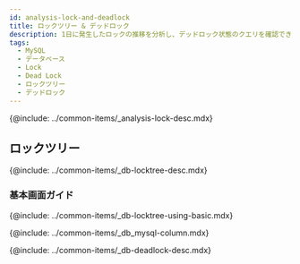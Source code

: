 ```yaml
---
id: analysis-lock-and-deadlock
title: ロックツリー & デッドロック
description: 1日に発生したロックの推移を分析し、デッドロック状態のクエリを確認できます。
tags:
  - MySQL
  - データベース
  - Lock
  - Dead Lock
  - ロックツリー
  - デッドロック
---
```



<Note product='MySQL' link='../mysql-v1/analysis-lock-and-deadlock' />

<!-- 概要 -->

{@include: ../common-items/_analysis-lock-desc.mdx}

## ロックツリー

{@include: ../common-items/_db-locktree-desc.mdx} 

### 基本画面ガイド

{@include: ../common-items/_db-locktree-using-basic.mdx}  

<!-- ロックツリーカラム情報 -->

{@include: ../common-items/_db_mysql-column.mdx}

<!-- デッドロック -->

{@include: ../common-items/_db-deadlock-desc.mdx}  
